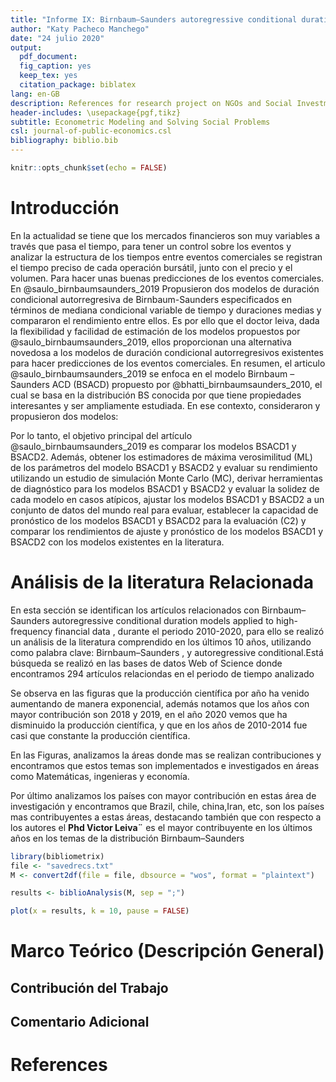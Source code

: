 ```yaml
---
title: "Informe IX: Birnbaum–Saunders autoregressive conditional duration models applied to high-frequency financial data"
author: "Katy Pacheco Manchego"
date: "24 julio 2020"
output:
  pdf_document: 
  fig_caption: yes
  keep_tex: yes
  citation_package: biblatex
lang: en-GB
description: References for research project on NGOs and Social Investment
header-includes: \usepackage{pgf,tikz}
subtitle: Econometric Modeling and Solving Social Problems
csl: journal-of-public-economics.csl
bibliography: biblio.bib
---
```


```r
knitr::opts_chunk$set(echo = FALSE)
```

# Introducción

En la actualidad se tiene que los mercados financieros son muy variables a través que pasa el tiempo, para tener un control sobre los eventos y analizar la estructura de los tiempos entre eventos comerciales se registran el tiempo preciso de cada operación bursátil, junto con el precio y el volumen. Para hacer unas buenas predicciones de los eventos comerciales. En  @saulo_birnbaumsaunders_2019 Propusieron dos modelos de duración condicional autorregresiva de Birnbaum-Saunders especificados en términos de mediana condicional variable de tiempo y duraciones medias y compararon el rendimiento entre ellos. Es por ello que el doctor leiva, dada la flexibilidad y facilidad de estimación de los modelos propuestos por @saulo_birnbaumsaunders_2019, ellos proporcionan una alternativa novedosa a los modelos de duración condicional autorregresivos existentes para hacer predicciones de los eventos comerciales.
En resumen, el articulo @saulo_birnbaumsaunders_2019 se enfoca en el modelo Birnbaum – Saunders ACD (BSACD) propuesto por @bhatti_birnbaumsaunders_2010, el cual se basa en la distribución BS conocida por que tiene propiedades interesantes y ser ampliamente estudiada. En ese contexto,  consideraron y propusieron dos modelos: 
\begin{itemize}
	\item El primero,  es un nuevo modelo basado en la media (BSACD1) especificado en términos de una TD media condicional variable en el tiempo, como es habitual en los modelos ACD, utilizando una versión reparameterizada de la distribución BS
	\item El segundo es un modelo basado en la mediana (BSACD2) especificado en términos de una TD media condicional variable en el tiempo.
\end{itemize} 
Por lo tanto, el objetivo principal del artículo @saulo_birnbaumsaunders_2019 es comparar los modelos BSACD1 y BSACD2. Además, obtener los estimadores de máxima verosimilitud (ML) de los parámetros del modelo BSACD1 y BSACD2 y evaluar su rendimiento utilizando un estudio de simulación Monte Carlo (MC), derivar herramientas de diagnóstico para los modelos BSACD1 y BSACD2 y evaluar la solidez de cada modelo en casos atípicos, ajustar los modelos BSACD1 y BSACD2 a un conjunto de datos del mundo real para evaluar, establecer la capacidad de pronóstico de los modelos BSACD1 y BSACD2 para la evaluación (C2) y comparar los rendimientos de ajuste y pronóstico de los modelos BSACD1 y BSACD2 con los modelos existentes en la literatura.

# Análisis de la literatura Relacionada
En esta sección se identifican los artículos relacionados con   Birnbaum–Saunders autoregressive conditional duration models applied to high-frequency financial data , durante el periodo 2010-2020, para ello se realizó un análisis de la literatura comprendido en los últimos 10 años, utilizando como palabra clave:  Birnbaum–Saunders , y autoregressive conditional.Está  búsqueda se realizó en las bases de datos  Web of Science donde encontramos 294  artículos relaciondas en el periodo de tiempo analizado

\noindent
Se observa en las figuras que la producción científica por año ha venido aumentando de manera exponencial, además notamos que los años con mayor contribución son 2018 y 2019, en el año 2020 vemos que ha disminuido la producción científica, y que en los años de 2010-2014 fue casi que constante la producción científica.

En las Figuras, analizamos la áreas donde mas se realizan contribuciones y encontramos que estos temas son implementados e investigados en áreas como Matemáticas, ingenieras y economía. 

Por último analizamos los países con mayor contribución en estas área de investigación y encontramos que Brazil, chile, china,Iran, etc, son los países mas contribuyentes a estas áreas, destacando también que con respecto a los autores el **Phd Victor Leiva¨** es el mayor contribuyente en los últimos años en los temas de la distribución Birnbaum–Saunders
```r
library(bibliometrix)   
file <- "savedrecs.txt"
M <- convert2df(file = file, dbsource = "wos", format = "plaintext")

results <- biblioAnalysis(M, sep = ";")
```

```r
plot(x = results, k = 10, pause = FALSE)
```


# Marco Teórico (Descripción General)

## Contribución del Trabajo

## Comentario Adicional

# References


